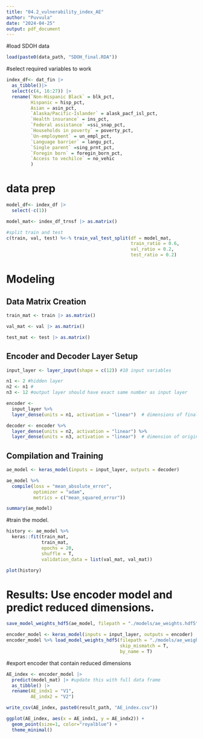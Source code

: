 ```yaml
---
title: "04.2_vulnerability_index_AE"
author: "Puvvula"
date: "2024-04-25"
output: pdf_document
---
```


#load SDOH data
```r
load(paste0(data_path, "SDOH_final.RDA"))
```

#select required variables to work
```r
index_df<- dat_fin |>
  as_tibble()|>
  select(c(4, 16:27)) |>
  rename(`Non-Hispanic Black` = blk_pct,
         Hispanic = hisp_pct,
         Asian = asin_pct,
         `Alaska/Pacific-Islander` = alask_pacf_isl_pct,
         `Health insurance` = ins_pct,
         `Federal assistance` =ssi_snap_pct,
         `Households in poverty` = poverty_pct,
         `Un-employment` = un_empl_pct,
         `Language barrier` = langu_pct,
         `Single parent` =sing_prnt_pct,
         `Foregin born` = foregin_born_pct,
         `Access to vechilce` = no_vehic
         )
```

# data prep
```r
model_df<- index_df |>
  select(-c(1))

model_mat<- index_df_trnsf |> as.matrix()

#split train and test
c(train, val, test) %<-% train_val_test_split(df = model_mat, 
                                              train_ratio = 0.6, 
                                              val_ratio = 0.2, 
                                              test_ratio = 0.2)
```

# Modeling

## Data Matrix Creation
```r
train_mat <- train |> as.matrix()

val_mat <- val |> as.matrix()

test_mat <- test |> as.matrix()
```


## Encoder and Decoder Layer Setup
```r
input_layer <- layer_input(shape = c(12)) #10 input variables

n1 <- 2 #hidden layer
n2 <- n1 #
n3 <- 12 #output layer should have exact same number as input layer

encoder <- 
  input_layer %>% 
  layer_dense(units = n1, activation = "linear")  # dimensions of final encoding layer

decoder <- encoder %>% 
  layer_dense(units = n2, activation = "linear") %>% 
  layer_dense(units = n3, activation = "linear")  # dimension of original variable
```

## Compilation and Training
```r
ae_model <- keras_model(inputs = input_layer, outputs = decoder)

ae_model %>% 
  compile(loss = "mean_absolute_error",
          optimizer = "adam",
          metrics = c("mean_squared_error"))

summary(ae_model)
```

#train the model.
```r
history <- ae_model %>% 
  keras::fit(train_mat,
             train_mat,
             epochs = 20,
             shuffle = T,
             validation_data = list(val_mat, val_mat))

plot(history)
```

# Results: Use encoder model and predict reduced dimensions.
```r
save_model_weights_hdf5(ae_model, filepath = "./models/ae_weights.hdf5")

encoder_model <- keras_model(inputs = input_layer, outputs = encoder)
encoder_model %>% load_model_weights_hdf5(filepath = "./models/ae_weights.hdf5", 
                                          skip_mismatch = T, 
                                          by_name = T)
```

#export encoder that contain reduced dimensions
```r
AE_index <- encoder_model |> 
  predict(model_mat) |> #update this with full data frame
  as_tibble() |>
  rename(AE_indx1 = "V1",
         AE_indx2 = "V2")

write_csv(AE_index, paste0(result_path, "AE_index.csv"))
```


```r
ggplot(AE_index, aes(x = AE_indx1, y = AE_indx2)) + 
  geom_point(size=1, color="royalblue") + 
  theme_minimal()
```




